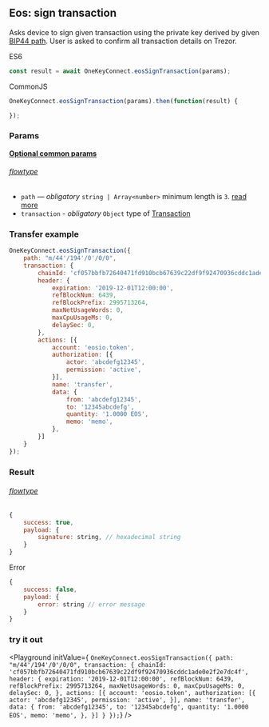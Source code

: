 
## Eos: sign transaction
Asks device to sign given transaction using the private key derived by given [BIP44 path](./path). User is asked to confirm all transaction
details on Trezor.

ES6
```javascript
const result = await OneKeyConnect.eosSignTransaction(params);
```

CommonJS
```javascript
OneKeyConnect.eosSignTransaction(params).then(function(result) {

});
```

### Params
[****Optional common params****](./commonParams)
###### [flowtype](https://github.com/OneKeyHQ/connect/blob/onekey/src/js/types/params.js#L69-L72)
* `path` — *obligatory* `string | Array<number>` minimum length is `3`. [read more](./path)
* `transaction` - *obligatory* `Object` type of [Transaction](https://github.com/OneKeyHQ/connect/blob/onekey/src/js/types/eos.js#L145-L149)

### Transfer example
```javascript
OneKeyConnect.eosSignTransaction({
    path: "m/44'/194'/0'/0/0",
    transaction: {
        chainId: 'cf057bbfb72640471fd910bcb67639c22df9f92470936cddc1ade0e2f2e7dc4f',
        header: {
            expiration: '2019-12-01T12:00:00',
            refBlockNum: 6439,
            refBlockPrefix: 2995713264,
            maxNetUsageWords: 0,
            maxCpuUsageMs: 0,
            delaySec: 0,
        },
        actions: [{
            account: 'eosio.token',
            authorization: [{
                actor: 'abcdefg12345',
                permission: 'active',
            }],
            name: 'transfer',
            data: {
                from: 'abcdefg12345',
                to: '12345abcdefg',
                quantity: '1.0000 EOS',
                memo: 'memo',
            },
        }]
    }
});
```

### Result
###### [flowtype](https://github.com/OneKeyHQ/connect/blob/onekey/src/js/types/eos.js#L160-L163)
```javascript
{
    success: true,
    payload: {
        signature: string, // hexadecimal string
    }
}
```
Error
```javascript
{
    success: false,
    payload: {
        error: string // error message
    }
}
```
### try it out
<Playground
    initValue={
`OneKeyConnect.eosSignTransaction({
    path: "m/44'/194'/0'/0/0",
    transaction: {
        chainId: 'cf057bbfb72640471fd910bcb67639c22df9f92470936cddc1ade0e2f2e7dc4f',
        header: {
            expiration: '2019-12-01T12:00:00',
            refBlockNum: 6439,
            refBlockPrefix: 2995713264,
            maxNetUsageWords: 0,
            maxCpuUsageMs: 0,
            delaySec: 0,
        },
        actions: [{
            account: 'eosio.token',
            authorization: [{
                actor: 'abcdefg12345',
                permission: 'active',
            }],
            name: 'transfer',
            data: {
                from: 'abcdefg12345',
                to: '12345abcdefg',
                quantity: '1.0000 EOS',
                memo: 'memo',
            },
        }]
    }
});`}
/>

